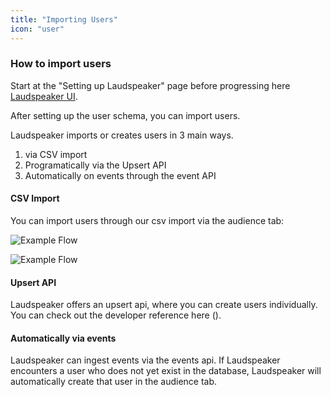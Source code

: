 ```yaml
---
title: "Importing Users"
icon: "user"
---
```

### How to import users

<Warning>Start at the "Setting up Laudspeaker" page before progressing here [Laudspeaker UI](https://app.laudspeaker.com/).</Warning>

After setting up the user schema, you can import users.

Laudspeaker imports or creates users in 3 main ways.

1) via CSV import
2) Programatically via the Upsert API
3) Automatically on events through the event API

#### CSV Import

You can import users through our csv import via the audience tab:

![Example Flow](/images/guides/getting-started/upload_via_csv.png)

![Example Flow](/images/guides/getting-started/csv_upload_flow.png)

#### Upsert API

Laudspeaker offers an upsert api, where you can create users individually. You can check out the developer reference here (). 

#### Automatically via events

Laudspeaker can ingest events via the events api. If Laudspeaker encounters a user who does not yet exist in the database, Laudspeaker will automatically create that user in the audience tab.